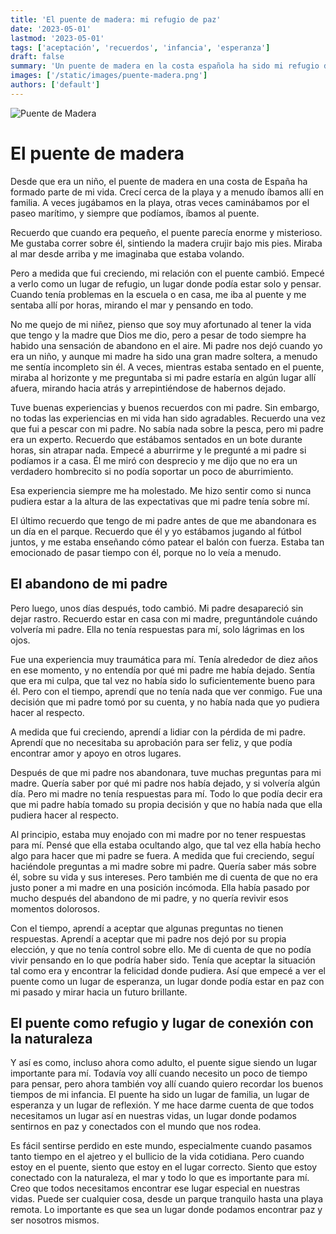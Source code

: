 ```yaml
---
title: 'El puente de madera: mi refugio de paz'
date: '2023-05-01'
lastmod: '2023-05-01'
tags: ['aceptación', 'recuerdos', 'infancia', 'esperanza']
draft: false
summary: 'Un puente de madera en la costa española ha sido mi refugio de paz desde la infancia, un lugar para reflexionar sobre la pérdida y encontrar la esperanza en la naturaleza.'
images: ['/static/images/puente-madera.png']
authors: ['default']
---
```


![Puente de Madera](/static/images/puente-madera.png)

#

# El puente de madera

Desde que era un niño, el puente de madera en una costa de España ha formado parte de mi vida. Crecí cerca de la playa y a menudo íbamos allí en familia. A veces jugábamos en la playa, otras veces caminábamos por el paseo marítimo, y siempre que podíamos, íbamos al puente.

Recuerdo que cuando era pequeño, el puente parecía enorme y misterioso. Me gustaba correr sobre él, sintiendo la madera crujir bajo mis pies. Miraba al mar desde arriba y me imaginaba que estaba volando.

Pero a medida que fui creciendo, mi relación con el puente cambió. Empecé a verlo como un lugar de refugio, un lugar donde podía estar solo y pensar. Cuando tenía problemas en la escuela o en casa, me iba al puente y me sentaba allí por horas, mirando el mar y pensando en todo.

No me quejo de mi niñez, pienso que soy muy afortunado al tener la vida que tengo y la madre que Dios me dio, pero a pesar de todo siempre ha habido una sensación de abandono en el aire. Mi padre nos dejó cuando yo era un niño, y aunque mi madre ha sido una gran madre soltera, a menudo me sentía incompleto sin él. A veces, mientras estaba sentado en el puente, miraba al horizonte y me preguntaba si mi padre estaría en algún lugar allí afuera, mirando hacia atrás y arrepintiéndose de habernos dejado.

Tuve buenas experiencias y buenos recuerdos con mi padre. Sin embargo, no todas las experiencias en mi vida han sido agradables. Recuerdo una vez que fui a pescar con mi padre. No sabía nada sobre la pesca, pero mi padre era un experto. Recuerdo que estábamos sentados en un bote durante horas, sin atrapar nada. Empecé a aburrirme y le pregunté a mi padre si podíamos ir a casa. Él me miró con desprecio y me dijo que no era un verdadero hombrecito si no podía soportar un poco de aburrimiento.

Esa experiencia siempre me ha molestado. Me hizo sentir como si nunca pudiera estar a la altura de las expectativas que mi padre tenía sobre mí.

El último recuerdo que tengo de mi padre antes de que me abandonara es un día en el parque. Recuerdo que él y yo estábamos jugando al fútbol juntos, y me estaba enseñando cómo patear el balón con fuerza. Estaba tan emocionado de pasar tiempo con él, porque no lo veía a menudo.

## El abandono de mi padre

Pero luego, unos días después, todo cambió. Mi padre desapareció sin dejar rastro. Recuerdo estar en casa con mi madre, preguntándole cuándo volvería mi padre. Ella no tenía respuestas para mí, solo lágrimas en los ojos.

Fue una experiencia muy traumática para mí. Tenía alrededor de diez años en ese momento, y no entendía por qué mi padre me había dejado. Sentía que era mi culpa, que tal vez no había sido lo suficientemente bueno para él. Pero con el tiempo, aprendí que no tenía nada que ver conmigo. Fue una decisión que mi padre tomó por su cuenta, y no había nada que yo pudiera hacer al respecto.

A medida que fui creciendo, aprendí a lidiar con la pérdida de mi padre. Aprendí que no necesitaba su aprobación para ser feliz, y que podía encontrar amor y apoyo en otros lugares.

Después de que mi padre nos abandonara, tuve muchas preguntas para mi madre. Quería saber por qué mi padre nos había dejado, y si volvería algún día. Pero mi madre no tenía respuestas para mí. Todo lo que podía decir era que mi padre había tomado su propia decisión y que no había nada que ella pudiera hacer al respecto.

Al principio, estaba muy enojado con mi madre por no tener respuestas para mí. Pensé que ella estaba ocultando algo, que tal vez ella había hecho algo para hacer que mi padre se fuera.
A medida que fui creciendo, seguí haciéndole preguntas a mi madre sobre mi padre. Quería saber más sobre él, sobre su vida y sus intereses. Pero también me di cuenta de que no era justo poner a mi madre en una posición incómoda. Ella había pasado por mucho después del abandono de mi padre, y no quería revivir esos momentos dolorosos.

Con el tiempo, aprendí a aceptar que algunas preguntas no tienen respuestas. Aprendí a aceptar que mi padre nos dejó por su propia elección, y que no tenía control sobre ello. Me di cuenta de que no podía vivir pensando en lo que podría haber sido. Tenía que aceptar la situación tal como era y encontrar la felicidad donde pudiera. Así que empecé a ver el puente como un lugar de esperanza, un lugar donde podía estar en paz con mi pasado y mirar hacia un futuro brillante.

## El puente como refugio y lugar de conexión con la naturaleza

Y así es como, incluso ahora como adulto, el puente sigue siendo un lugar importante para mí. Todavía voy allí cuando necesito un poco de tiempo para pensar, pero ahora también voy allí cuando quiero recordar los buenos tiempos de mi infancia. El puente ha sido un lugar de familia, un lugar de esperanza y un lugar de reflexión. Y me hace darme cuenta de que todos necesitamos un lugar así en nuestras vidas, un lugar donde podamos sentirnos en paz y conectados con el mundo que nos rodea.

Es fácil sentirse perdido en este mundo, especialmente cuando pasamos tanto tiempo en el ajetreo y el bullicio de la vida cotidiana. Pero cuando estoy en el puente, siento que estoy en el lugar correcto. Siento que estoy conectado con la naturaleza, el mar y todo lo que es importante para mí.
Creo que todos necesitamos encontrar ese lugar especial en nuestras vidas. Puede ser cualquier cosa, desde un parque tranquilo hasta una playa remota. Lo importante es que sea un lugar donde podamos encontrar paz y ser nosotros mismos.
